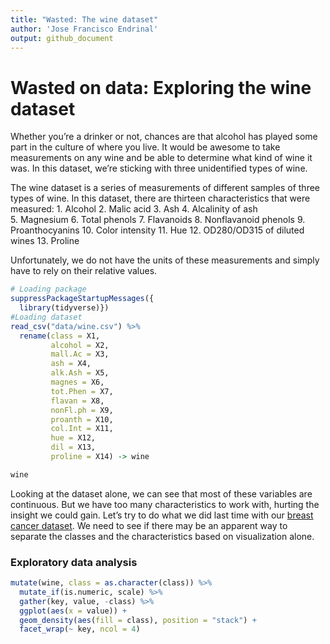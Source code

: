 ```yaml
---
title: "Wasted: The wine dataset"
author: 'Jose Francisco Endrinal'
output: github_document
---
```


# Wasted on data: Exploring the wine dataset

Whether you're a drinker or not, chances are that alcohol has played some part in the culture of where you live. It would be awesome to take measurements on any wine and be able to determine what kind of wine it was. In this dataset, we're sticking with three unidentified types of wine.  

The wine dataset is a series of measurements of different samples of three types of wine. In this dataset, there are thirteen characteristics that were measured:
 	1. Alcohol
 	2. Malic acid
 	3. Ash
	4. Alcalinity of ash  
 	5. Magnesium
	6. Total phenols
 	7. Flavanoids
 	8. Nonflavanoid phenols
 	9. Proanthocyanins
	10. Color intensity
 	11. Hue
 	12. OD280/OD315 of diluted wines
 	13. Proline  

Unfortunately, we do not have the units of these measurements and simply have to rely on their relative values.  

```r
# Loading package
suppressPackageStartupMessages({
  library(tidyverse)})
#Loading dataset
read_csv("data/wine.csv") %>% 
  rename(class = X1, 
         alcohol = X2, 
         mall.Ac = X3, 
         ash = X4, 
         alk.Ash = X5, 
         magnes = X6, 
         tot.Phen = X7, 
         flavan = X8, 
         nonFl.ph = X9, 
         proanth = X10, 
         col.Int = X11, 
         hue = X12, 
         dil = X13, 
         proline = X14) -> wine
```

```r
wine
```
Looking at the dataset alone, we can see that most of these variables are continuous. But we have too many characteristics to work with, hurting the insight we could gain. Let's try to do what we did last time with our [breast cancer dataset](../breastcancer/breastcancer_post1.md). We need to see if there may be an apparent way to separate the classes and the characteristics based on visualization alone. 

### Exploratory data analysis

```r
mutate(wine, class = as.character(class)) %>%
  mutate_if(is.numeric, scale) %>% 
  gather(key, value, -class) %>% 
  ggplot(aes(x = value)) + 
  geom_density(aes(fill = class), position = "stack") + 
  facet_wrap(~ key, ncol = 4)
```


